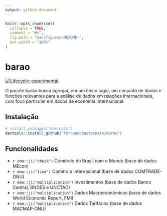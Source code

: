 ```yaml
---
output: github_document
---
```


<!-- README.md is generated from README.Rmd. Please edit that file -->

```r
knitr::opts_chunk$set(
  collapse = TRUE,
  comment = "#>",
  fig.path = "man/figures/README-",
  out.width = "100%"
)
```

# barao

<!-- badges: start -->
[![Lifecycle: experimental](https://img.shields.io/badge/lifecycle-experimental-orange.svg)](https://www.tidyverse.org/lifecycle/#experimental)
<!-- badges: end -->

O pacote barão busca agregar, em um único lugar, um conjunto de dados e funções relevantes para a análise de dados em relações internacionais, com foco particular em dados de economia internacional.

## Instalação

``` r
# install.packages("devtools")
devtools::install_github("fernandobastosneto/barao")
```

## Funcionalidades

- `r emo::ji("check")` Comércio do Brasil com o Mundo (base de dados MEcon)
- `r emo::ji("time")` Comércio Internacional (base de dados COMTRADE-ONU)
- `r emo::ji("multiplication")` Investimentos (base de dados Banco Central, BNDES e UNCTAD)
- `r emo::ji("multiplication")` Dados Macroeconômicos (base de dados World Economic Report, FMI)
- `r emo::ji("multiplication")` Dados Tarifários (base de dados MACMAP-ONU)

